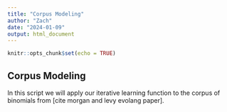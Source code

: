 ```yaml
---
title: "Corpus Modeling"
author: "Zach"
date: "2024-01-09"
output: html_document
---
```


```r
knitr::opts_chunk$set(echo = TRUE)
```

## Corpus Modeling

In this script we will apply our iterative learning function to the corpus of binomials from [cite morgan and levy evolang paper].

```r

```

